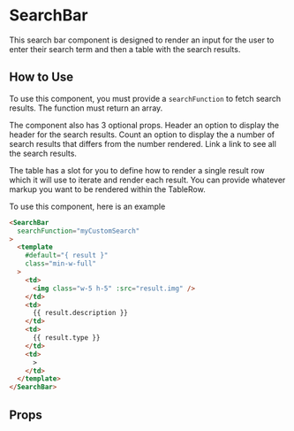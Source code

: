 
# SearchBar

This search bar component is designed to render an input for the user to enter their search term and then a table with the search results. 

<Preview>
  <Story id="components-search-bar--primary" />
</Preview>

## How to Use

To use this component, you must provide a `searchFunction` to fetch search results. The function must return an array.

The component also has 3 optional props. Header an option to display the header for the search results. Count an option to display the a number of search results that differs from the number rendered. Link a link to see all the search results.

The table has a slot for you to define how to render a single result row which it will use to iterate and render each result. You can provide whatever markup you want to be rendered within the TableRow.

To use this component, here is an example

```html
<SearchBar
  searchFunction="myCustomSearch"
>
  <template
    #default="{ result }"
    class="min-w-full"
  >
    <td>
      <img class="w-5 h-5" :src="result.img" />
    </td>
    <td>
      {{ result.description }}
    </td>
    <td>
      {{ result.type }}
    </td>
    <td>
      >
    </td>
  </template>
</SearchBar>
```

## Props

<ArgsTable story={PRIMARY_STORY} />
